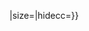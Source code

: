 <includeonly><div style="width:{{{size|250px}}}"><div style="text-align:center; vertical-align:top; font-size:{{{font-size|120%}}}; line-height:{{{line-height|1.5}}}">{{IPA link|{{{1}}}|errortext={{IPA|{{{1}}}}}}}</div><div style="height:20px">{{IPA soundbox/audio|{{#if:{{{2|}}}|{{{2}}}|{{IPA symbol|{{{1}}}|blank|output=audio}}}}|size={{{size|250px}}}|hidecc={{yesno|{{{hidecc|yes}}}}}}}</div></div></includeonly><noinclude>
{{documentation}}
</noinclude>